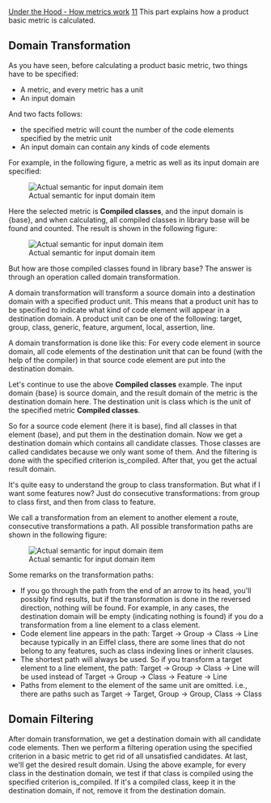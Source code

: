 [[Property:title|Under the Hood - How metrics work]]
[[Property:weight|11]]
This part explains how a product basic metric is calculated.

==Domain Transformation==

As you have seen, before calculating a product basic metric, two things have to be specified:
*  A metric, and every metric has a unit 
*  An input domain 

And two facts follows:
*  the specified metric will count the number of the code elements specified by the metric unit 
*  An input domain can contain any kinds of code elements 

For example, in the following figure, a metric as well as its input domain are specified:

[[Image:hood1|Actual semantic for input domain item]]  

Here the selected metric is '''Compiled classes''', and the input domain is {<eiffel>base</eiffel>}, and when calculating, all compiled classes in library base will be found and counted. The result is shown in the following figure:

[[Image:hood2|Actual semantic for input domain item]]  

But how are those compiled classes found in library <eiffel>base</eiffel>? The answer is through an operation called domain transformation.

A domain transformation will transform a source domain into a destination domain with a specified product unit. This means that a product unit has to be specified to indicate what kind of code element will appear in a destination domain. A product unit can be one of the following: target, group, class, generic, feature, argument, local, assertion, line.

A domain transformation is done like this: For every code element in source domain, all code elements of the destination unit that can be found (with the help of the compiler) in that source code element are put into the destination domain.

Let's continue to use the above '''Compiled classes''' example. The input domain {<eiffel>base</eiffel>} is source domain, and the result domain of the metric is the destination domain here. The destination unit is class which is the unit of the specified metric '''Compiled classes'''.

So for a source code element (here it is <eiffel>base</eiffel>), find all classes in that element (<eiffel>base</eiffel>), and put them in the destination domain. Now we get a destination domain which contains all candidate classes. Those classes are called candidates because we only want some of them. And the filtering is done with the specified criterion is_compiled. After that, you get the actual result domain.

It's quite easy to understand the group to class transformation. But what if I want some features now? Just do consecutive transformations: from group to class first, and then from class to feature.

We call a transformation from an element to another element a route, consecutive transformations a path. All possible transformation paths are shown in the following figure:

[[Image:hood3|Actual semantic for input domain item]]  

Some remarks on the transformation paths:
*  If you go through the path from the end of an arrow to its head, you'll possibly find results, but if the transformation is done in the reversed direction, nothing will be found. For example, in any cases, the destination domain will be empty (indicating nothing is found) if you do a transformation from a line element to a class element. 
*  Code element line appears in the path: Target -> Group -> Class -> Line because typically in an Eiffel class, there are some lines that do not belong to any features, such as class indexing lines or inherit clauses. 
*  The shortest path will always be used. So if you transform a target element to a line element, the path: Target -> Group -> Class -> Line will be used instead of Target -> Group -> Class -> Feature -> Line 
*  Paths from element to the element of the same unit are omitted. i.e., there are paths such as Target -> Target, Group -> Group, Class -> Class 

==Domain Filtering==

After domain transformation, we get a destination domain with all candidate code elements. Then we perform a filtering operation using the specified criterion in a basic metric to get rid of all unsatisfied candidates. At last, we'll get the desired result domain. Using the above example, for every class in the destination domain, we test if that class is compiled using the specified criterion is_compiled. If it's a compiled class, keep it in the destination domain, if not, remove it from the destination domain.





